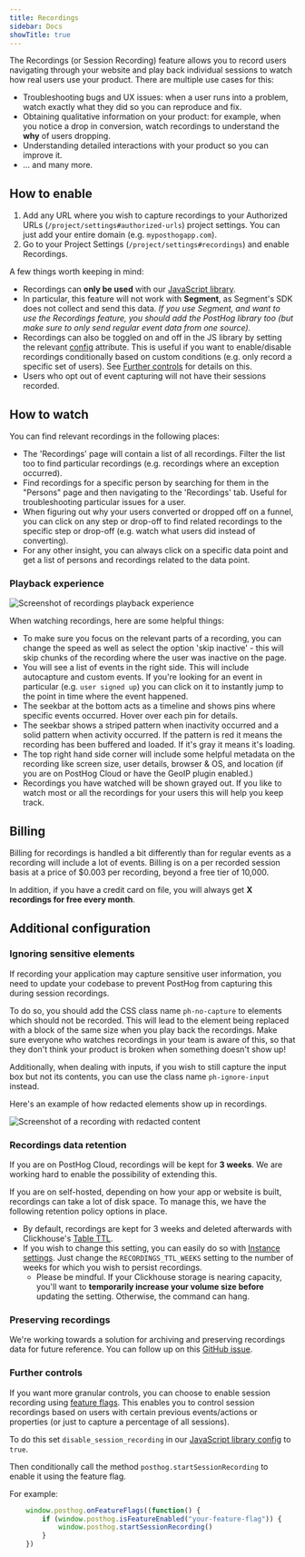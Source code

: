 ```yaml
---
title: Recordings
sidebar: Docs
showTitle: true
---
```


<FeatureAvailability allPlans />

The Recordings (or Session Recording) feature allows you to record users navigating through your website and play back individual sessions to watch how real users use your product. There are multiple use cases for this:

-   Troubleshooting bugs and UX issues: when a user runs into a problem, watch exactly what they did so you can reproduce and fix.
-   Obtaining qualitative information on your product: for example, when you notice a drop in conversion, watch recordings to understand the **why** of users dropping.
-   Understanding detailed interactions with your product so you can improve it.
-   ... and many more.

## How to enable

1. Add any URL where you wish to capture recordings to your Authorized URLs (`/project/settings#authorized-urls`) project settings. You can just add your entire domain (e.g. `myposthogapp.com`).
2. Go to your Project Settings (`/project/settings#recordings`) and enable Recordings.

A few things worth keeping in mind:

-   Recordings can **only be used** with our [JavaScript library](/docs/integrate/client/js).
-   In particular, this feature will not work with <b>Segment</b>, as Segment's SDK does not collect and send this data. _If you use
    Segment, and want to use the Recordings feature, you should add the PostHog library too (but make sure to only send regular event data from one source)._
-   Recordings can also be toggled on and off in the JS library by setting the relevant [config](/docs/integrate/client/js/#config) attribute. This is useful if you want to enable/disable recordings conditionally based on custom conditions (e.g. only record a specific set of users). See [Further controls](#further-controls) for details on this.
-   Users who opt out of event capturing will not have their sessions recorded.

## How to watch

You can find relevant recordings in the following places:

-   The 'Recordings' page will contain a list of all recordings. Filter the list too to find particular recordings (e.g. recordings where an exception occurred).
-   Find recordings for a specific person by searching for them in the "Persons" page and then navigating to the 'Recordings' tab. Useful for troubleshooting particular issues for a user.
-   When figuring out why your users converted or dropped off on a funnel, you can click on any step or drop-off to find related recordings to the specific step or drop-off (e.g. watch what users did instead of converting).
-   For any other insight, you can always click on a specific data point and get a list of persons and recordings related to the data point.

### Playback experience

![Screenshot of recordings playback experience](../../images/features/recordings/recordings-playback.png)

When watching recordings, here are some helpful things:

-   To make sure you focus on the relevant parts of a recording, you can change the speed as well as select the option 'skip inactive' - this will skip chunks of the recording where the user was inactive on the page.
-   You will see a list of events in the right side. This will include autocapture and custom events. If you're looking for an event in particular (e.g. `user signed up`) you can click on it to instantly jump to the point in time where the event happened.
-   The seekbar at the bottom acts as a timeline and shows pins where specific events occurred. Hover over each pin for details.
-   The seekbar shows a striped pattern when inactivity occurred and a solid pattern when activity occurred. If the pattern is red it means the recording has been buffered and loaded. If it's gray it means it's loading.
-   The top right hand side corner will include some helpful metadata on the recording like screen size, user details, browser & OS, and location (if you are on PostHog Cloud or have the GeoIP plugin enabled.)
-   Recordings you have watched will be shown grayed out. If you like to watch most or all the recordings for your users this will help you keep track.

## Billing

Billing for recordings is handled a bit differently than for regular events as a recording will include a lot of events. Billing is on a per recorded session basis at a price of $0.003 per recording, beyond a free tier of 10,000.

In addition, if you have a credit card on file, you will always get <b>X recordings for free every month</b>.

## Additional configuration

### Ignoring sensitive elements

If recording your application may capture sensitive user information, you need to update your codebase to prevent PostHog from capturing this during session recordings.

To do so, you should add the CSS class name `ph-no-capture` to elements which should not be recorded. This will lead to the element being replaced with a block of the same size when you play back the recordings. Make sure everyone who watches recordings in your team is aware of this, so that they don't think your product is broken when something doesn't show up!

Additionally, when dealing with inputs, if you wish to still capture the input box but not its contents, you can use the class name `ph-ignore-input` instead.

Here's an example of how redacted elements show up in recordings.

![Screenshot of a recording with redacted content](../../images/features/recordings/recordings-redacted.png)

### Recordings data retention

If you are on PostHog Cloud, recordings will be kept for <b>3 weeks</b>. We are working hard to enable the possibility of extending this.

If you are on self-hosted, depending on how your app or website is built, recordings can take a lot of disk space. To manage this, we have the following retention policy options in place.

-   By default, recordings are kept for 3 weeks and deleted afterwards with Clickhouse's <a target="_blank" href="https://clickhouse.com/docs/en/sql-reference/statements/alter/ttl/">Table TTL</a>.
-   If you wish to change this setting, you can easily do so with [Instance settings](/docs/self-host/configure/instance-settings). Just change the `RECORDINGS_TTL_WEEKS` setting to the number of weeks for which you wish to persist recordings.
    -   Please be mindful. If your Clickhouse storage is nearing capacity, you'll want to <b>temporarily increase your volume size before</b> updating the setting. Otherwise, the command can hang.

### Preserving recordings

We're working towards a solution for archiving and preserving recordings data for future reference. You can follow up on this [GitHub issue](https://github.com/PostHog/posthog/issues/2142).

### Further controls

If you want more granular controls, you can choose to enable session recording using [feature flags](feature-flags). This enables you to control session recordings based on users with certain previous events/actions or properties (or just to capture a percentage of all sessions).

To do this set `disable_session_recording` in our [JavaScript library config](/docs/integrate/client/js/#config) to `true`.

Then conditionally call the method `posthog.startSessionRecording` to enable it using the feature flag.

For example:

```javascript
    window.posthog.onFeatureFlags((function() {
        if (window.posthog.isFeatureEnabled("your-feature-flag")) {
            window.posthog.startSessionRecording()
        }
    })
```
